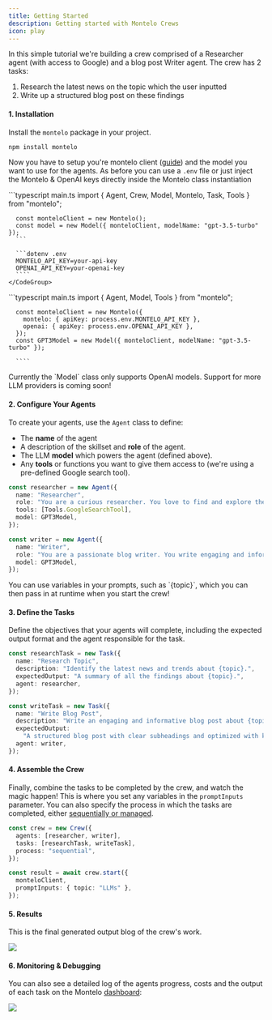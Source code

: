 ```yaml
---
title: Getting Started
description: Getting started with Montelo Crews
icon: play
---
```


In this simple tutorial we're building a crew comprised of a Researcher agent (with access to Google) and a blog post Writer agent. The crew has 2 tasks:

1. Research the latest news on the topic which the user inputted
2. Write up a structured blog post on these findings

#### 1. Installation

Install the `montelo` package in your project.

```sh Npm
npm install montelo
```

Now you have to setup you're montelo client ([guide](/general/quickstart)) and the model you want to use for the agents.
As before you can use a `.env` file or just inject the Montelo & OpenAI keys directly inside the Montelo class instantiation

<AccordionGroup>
  <Accordion title="Using .env file" defaultOpen="true">
    <CodeGroup>
      ```typescript main.ts
      import { Agent, Crew, Model, Montelo, Task, Tools } from "montelo";

      const monteloClient = new Montelo();
      const model = new Model({ monteloClient, modelName: "gpt-3.5-turbo" });
      ```

      ```dotenv .env
      MONTELO_API_KEY=your-api-key
      OPENAI_API_KEY=your-openai-key
      ````
    </CodeGroup>

  </Accordion>

  <Accordion title="Set API keys directly">
    ```typescript main.ts
      import { Agent, Model, Tools } from "montelo";

      const monteloClient = new Montelo({
        montelo: { apiKey: process.env.MONTELO_API_KEY },
        openai: { apiKey: process.env.OPENAI_API_KEY },
      });
      const GPT3Model = new Model({ monteloClient, modelName: "gpt-3.5-turbo" });

      ````

  </Accordion>
</AccordionGroup>

<Note>
  Currently the `Model` class only supports OpenAI models. Support for more LLM
  providers is coming soon!
</Note>

#### 2. Configure Your Agents

To create your agents, use the `Agent` class to define:

- The **name** of the agent
- A description of the skillset and **role** of the agent.
- The LLM **model** which powers the agent (defined above).
- Any **tools** or functions you want to give them access to (we're using a pre-defined Google search tool).

```typescript
const researcher = new Agent({
  name: "Researcher",
  role: "You are a curious researcher. You love to find and explore the latest trends and news about {topic}.",
  tools: [Tools.GoogleSearchTool],
  model: GPT3Model,
});

const writer = new Agent({
  name: "Writer",
  role: "You are a passionate blog writer. You write engaging and informative blog posts about {topic}.",
  model: GPT3Model,
});
```

<Tip>
  You can use variables in your prompts, such as `{topic}`, which you can then
  pass in at runtime when you start the crew!
</Tip>

#### 3. Define the Tasks

Define the objectives that your agents will complete, including the expected output format and the agent responsible for the task.

```typescript
const researchTask = new Task({
  name: "Research Topic",
  description: "Identify the latest news and trends about {topic}.",
  expectedOutput: "A summary of all the findings about {topic}.",
  agent: researcher,
});

const writeTask = new Task({
  name: "Write Blog Post",
  description: "Write an engaging and informative blog post about {topic}.",
  expectedOutput:
    "A structured blog post with clear subheadings and optimized with keywords for SEO.",
  agent: writer,
});
```

#### 4. Assemble the Crew

Finally, combine the tasks to be completed by the crew, and watch the magic happen!
This is where you set any variables in the `promptInputs` parameter.
You can also specify the process in which the tasks are completed, either [sequentially or managed](/crews/concepts/process).

```typescript
const crew = new Crew({
  agents: [researcher, writer],
  tasks: [researchTask, writeTask],
  process: "sequential",
});

const result = await crew.start({
  monteloClient,
  promptInputs: { topic: "LLMs" },
});
```

#### 5. Results

This is the final generated output blog of the crew's work.

<Frame type="glass" caption="The blog post written by the crew">
  <img src="/assets/CrewsResult.png" />
</Frame>

<br />

#### 6. Monitoring & Debugging

You can also see a detailed log of the agents progress, costs and the output of each task on the Montelo [dashboard](https://app.montelo.ai/):

<Frame caption="Crew logs on the Montelo dashboard">
  <img src="/assets/CrewLogs.gif" />
</Frame>
